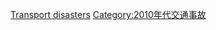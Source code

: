 {{Year by category
| m = 2
| c = 0
| d = 1
| y = 2
| cat = 交通事故
| sortkey = Transport disasters
| in = 
| parent = 21世纪各年交通事故
| subcat = 2012年事故
}}
{{commonscat|Transport accidents in 2012}}

[[Category:2012年交通|Transport disasters]]
[[Category:2010年代交通事故|Category:2010年代交通事故]]
